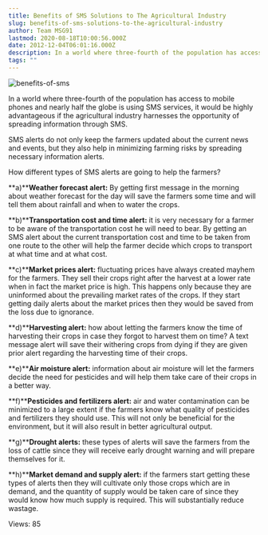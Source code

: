```yaml
---
title: Benefits of SMS Solutions to The Agricultural Industry
slug: benefits-of-sms-solutions-to-the-agricultural-industry
author: Team MSG91
lastmod: 2020-08-18T10:00:56.000Z
date: 2012-12-04T06:01:16.000Z
description: In a world where three-fourth of the population has access to mobile phones and nearly half the globe is using SMS services, it would be highly advantageous if the agricultural industry harnesses the opportunity of spreading information through SMS.
tags: ""
---
```


![benefits-of-sms](https://images-msg91.s3.ap-south-1.amazonaws.com/content/images/wordpress/2012/12/benefits-of-sms.jpg)  

In a world where three-fourth of the population has access to mobile phones and nearly half the globe is using SMS services, it would be highly advantageous if the agricultural industry harnesses the opportunity of spreading information through SMS.


SMS alerts do not only keep the farmers updated about the current news and events, but they also help in minimizing farming risks by spreading necessary information alerts.


How different types of SMS alerts are going to help the farmers?


**a)****Weather forecast alert:** By getting first message in the morning about weather forecast for the day will save the farmers some time and will tell them about rainfall and when to water the crops.


**b)****Transportation cost and time alert:** it is very necessary for a farmer to be aware of the transportation cost he will need to bear. By getting an SMS alert about the current transportation cost and time to be taken from one route to the other will help the farmer decide which crops to transport at what time and at what cost.


**c)****Market prices alert:** fluctuating prices have always created mayhem for the farmers. They sell their crops right after the harvest at a lower rate when in fact the market price is high. This happens only because they are uninformed about the prevailing market rates of the crops. If they start getting daily alerts about the market prices then they would be saved from the loss due to ignorance.


**d)****Harvesting alert:** how about letting the farmers know the time of harvesting their crops in case they forgot to harvest them on time? A text message alert will save their withering crops from dying if they are given prior alert regarding the harvesting time of their crops.


**e)****Air moisture alert:** information about air moisture will let the farmers decide the need for pesticides and will help them take care of their crops in a better way.


**f)****Pesticides and fertilizers alert:** air and water contamination can be minimized to a large extent if the farmers know what quality of pesticides and fertilizers they should use. This will not only be beneficial for the environment, but it will also result in better agricultural output.


**g)****Drought alerts:** these types of alerts will save the farmers from the loss of cattle since they will receive early drought warning and will prepare themselves for it.


**h)****Market demand and supply alert:** if the farmers start getting these types of alerts then they will cultivate only those crops which are in demand, and the quantity of supply would be taken care of since they would know how much supply is required. This will substantially reduce wastage.


 Views: 85


